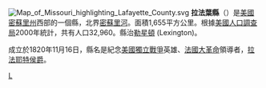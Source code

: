 {{noteTA
|1=zh-hans:拉斐特; zh-hant:拉法葉;
}}
{{Otheruses|拉法葉縣|subject=美國密蘇里州的一個縣|other=同名的縣}}
[[File:Map_of_Missouri_highlighting_Lafayette_County.svg|right]]
'''拉法葉縣'''（{{lang-en|Lafayette County}}）是[[美國|美國]][[密蘇里州|密蘇里州]]西部的一個縣，北界[[密蘇里河|密蘇里河]]。面積1,655平方公里。根據[[美國人口調查局|美國人口調查局]]2000年統計，共有人口32,960。縣治[[勒星頓_(密蘇里州)|勒星頓]] (Lexington)。

成立於1820年11月16日，縣名是紀念[[美國獨立戰爭|美國獨立戰爭]]英雄、[[法國大革命|法國大革命]]領導者，[[拉法耶特侯爵|拉法耶特侯爵]]。
{{Missouri-stub}}

[[Category:密苏里州行政区划|L]]